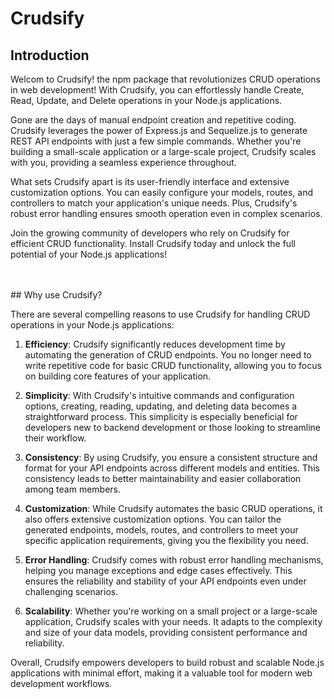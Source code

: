 # Crudsify

## Introduction
 
Welcom to Crudsify! the npm package that revolutionizes CRUD operations in web development! With Crudsify, you can effortlessly handle Create, Read, Update, and Delete operations in your Node.js applications.

Gone are the days of manual endpoint creation and repetitive coding. Crudsify leverages the power of Express.js and Sequelize.js to generate REST API endpoints with just a few simple commands. Whether you're building a small-scale application or a large-scale project, Crudsify scales with you, providing a seamless experience throughout.

What sets Crudsify apart is its user-friendly interface and extensive customization options. You can easily configure your models, routes, and controllers to match your application's unique needs. Plus, Crudsify's robust error handling ensures smooth operation even in complex scenarios.

Join the growing community of developers who rely on Crudsify for efficient CRUD functionality. Install Crudsify today and unlock the full potential of your Node.js applications!

<br/>
<br/>
## Why use Crudsify?

There are several compelling reasons to use Crudsify for handling CRUD operations in your Node.js applications:

1. **Efficiency**: Crudsify significantly reduces development time by automating the generation of CRUD endpoints. You no longer need to write repetitive code for basic CRUD functionality, allowing you to focus on building core features of your application.

2. **Simplicity**: With Crudsify's intuitive commands and configuration options, creating, reading, updating, and deleting data becomes a straightforward process. This simplicity is especially beneficial for developers new to backend development or those looking to streamline their workflow.

3. **Consistency**: By using Crudsify, you ensure a consistent structure and format for your API endpoints across different models and entities. This consistency leads to better maintainability and easier collaboration among team members.

4. **Customization**: While Crudsify automates the basic CRUD operations, it also offers extensive customization options. You can tailor the generated endpoints, models, routes, and controllers to meet your specific application requirements, giving you the flexibility you need.

5. **Error Handling**: Crudsify comes with robust error handling mechanisms, helping you manage exceptions and edge cases effectively. This ensures the reliability and stability of your API endpoints even under challenging scenarios.

6. **Scalability**: Whether you're working on a small project or a large-scale application, Crudsify scales with your needs. It adapts to the complexity and size of your data models, providing consistent performance and reliability.

Overall, Crudsify empowers developers to build robust and scalable Node.js applications with minimal effort, making it a valuable tool for modern web development workflows.
